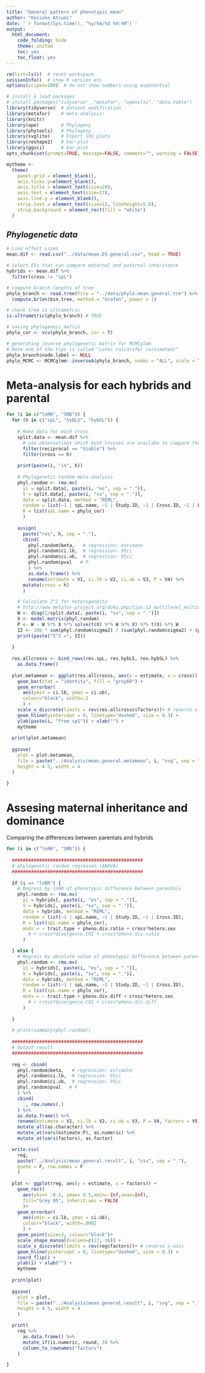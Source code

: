 ---
title: "General pattern of phenotypic mean"
author: "Keisuke Atsumi"
date: '`r format(Sys.time(), "%y/%m/%d %H:%M")`'
output:
  html_document:
    code_folding: hide
    theme: united
    toc: yes
    toc_float: yes
---

```{r setup, include=FALSE}

rm(list=ls())  # reset workspace
sessionInfo()  # show R version etc
options(scipen=100)  # do not show numbers using exponential

# install & load packages
# install.packages("tidyverse" ,"metafor", "openxlsx", "data.table")
library(tidyverse)  # dataset modification
library(metafor)    # meta-analysis!
library(knitr)
library(ape)        # Phylogeny
library(phytools)   # Phylogeny
library(svglite)    # Export SVG plots
library(reshape2)   # bar-plot
library(ggsci)      # bar-plot
opts_chunk$set(prompt=TRUE, message=FALSE, comment="", warning = FALSE)

mytheme <- 
  theme(
    panel.grid = element_blank(),
    axis.ticks.y=element_blank(),
    axis.title = element_text(size=20),
    axis.text = element_text(size=17),
    axis.line.y = element_blank(),
    strip.text = element_text(size=12, lineheight=5.0),
    strip.background = element_rect(fill = "white")
  )

```

## *Phylogenetic data*    

```{r load data}

# Load effect sizes
mean.dif <- read.csv("../data/mean.ES.general.csv", head = TRUE)

# Select ESs that can compare maternal and paternal inheritance
hybrids <- mean.dif %>%
  filter(cross != "spL")

# compute branch lengths of tree
phylo_branch <- read.tree(file = "../data/phylo.mean.general.tre") %>%
  compute.brlen(bin.tree, method = "Grafen", power = 1)

# check tree is ultrametric
is.ultrametric(phylo_branch) # TRUE

# saving phylogeneic matrix
phylo_cor <- vcv(phylo_branch, cor = T)

# generating inverse phylogenetic matrix for MCMCglmm
# Note one of the tips is called "Lates calcarifer (estimated)"
phylo_branch$node.label <- NULL
phylo_MCMC <- MCMCglmm::inverseA(phylo_branch, nodes = "ALL", scale = TRUE)$Ainv

```

# Meta-analysis for each hybrids and parental

```{r meta-analysis for each}

for (i in c("lnRR", "SMD")) {
  for (h in c("spL", "hybLS", "hybSL")) {
    
    # Make data for each cross
    split.data <- mean.dif %>%
      # use observations which both crosses are availabe to compare the heterogeneity of both crosses
      filter(reciprocal == "Viable") %>%
      filter(cross == h)
    
    print(paste(i, "in", h))
    
    # Phylogenetic random meta-analysis
    phyl.random <- rma.mv(
      yi = split.data[, paste(i, "es", sep = ".")], 
      V = split.data[, paste(i, "sv", sep = ".")], 
      data = split.data, method = "REML",
      random = list(~1 | spL.name, ~1 | Study.ID, ~1 | Cross.ID, ~1 | ES.ID),
      R = list(spL.name = phylo_cor)
      )
    
    assign(
      paste("res", h, sep = "."), 
      cbind(
        phyl.random$beta,   # regression: estimate
        phyl.random$ci.lb,  # regression: 95ci 
        phyl.random$ci.ub,  # regression: 95ci
        phyl.random$pval   # P
        ) %>%
        as.data.frame() %>%
        rename(estimate = V1, ci.lb = V2, ci.ub = V3, P = V4) %>%
      mutate(cross = h)
      )

    # Calculate I^2 for heterogeneity
    # http://www.metafor-project.org/doku.php/tips:i2_multilevel_multivariate
    W <- diag(1/split.data[, paste(i, "sv", sep = ".")])
    X <- model.matrix(phyl.random)
    P <- W - W %*% X %*% solve(t(X) %*% W %*% X) %*% t(X) %*% W
    I2 <- 100 * sum(phyl.random$sigma2) / (sum(phyl.random$sigma2) + (phyl.random$k-phyl.random$p)/sum(diag(P)))
    print(paste("I^2 =", I2))
    
  }
  
  res.allcrosss <- bind_rows(res.spL, res.hybLS, res.hybSL) %>%
    as.data.frame()
  
  plot.metamean <- ggplot(res.allcrosss, aes(y = estimate, x = cross)) +
    geom_bar(stat = "identity", fill = "grey60") +
    geom_errorbar(
      aes(ymin = ci.lb, ymax = ci.ub), 
      colour="black", width=.1
      ) +
    scale_x_discrete(limits = rev(res.allcrosss$factors))+ # reverse x-axis
    geom_hline(yintercept = 0, linetype="dashed", size = 0.3) +
    ylab(paste(i, "from spS")) + xlab("") +
    mytheme
  
  print(plot.metamean)
  
  ggsave(
    plot = plot.metamean, 
    file = paste("../Analysis/mean.general.metamean", i, "svg", sep = "."), 
    height = 4.5, width = 4
  )

}


```


# Assesing maternal inheritance and dominance
Comparing the differences between parentals and hybrids

```{r maternal vs paternal}


for (i in c("lnRR", "SMD")) {
  
  ################################################
  # phylogenetic random regresson (ANOVA)
  ################################################
  
  if (i == "lnRR") {
    # Regress by lnRR of phenotypic difference between parentals 
    phyl.random <- rma.mv(
      yi = hybrids[, paste(i, "es", sep = ".")], 
      V = hybrids[, paste(i, "sv", sep = ".")], 
      data = hybrids, method = "REML",
      random = list(~1 | spL.name, ~1 | Study.ID, ~1 | Cross.ID),
      R = list(spL.name = phylo_cor),
      mods = ~ trait.type + pheno.div.ratio + cross*hetero.sex
        # + cross*divergence.COI + cross*pheno.div.ratio
      )

  } else {
    # Regress by absolute value of phenotypic difference between parentals 
    phyl.random <- rma.mv(
      yi = hybrids[, paste(i, "es", sep = ".")], 
      V = hybrids[, paste(i, "sv", sep = ".")], 
      data = hybrids, method = "REML",
      random = list(~1 | spL.name, ~1 | Study.ID, ~1 | Cross.ID),
      R = list(spL.name = phylo_cor),
      mods = ~ trait.type + pheno.div.diff + cross*hetero.sex
        # + cross*divergence.COI + cross*pheno.div.diff
      )
    
  }
  
  # print(summary(phyl.random))
  
  ################################################
  # Output result
  ################################################
  
  reg <- cbind(
    phyl.random$beta,   # regression: estimate
    phyl.random$ci.lb,  # regression: 95ci 
    phyl.random$ci.ub,  # regression: 95ci
    phyl.random$pval   # P
    ) %>%
    cbind(
      ., row.names(.)
    ) %>%
    as.data.frame() %>%
    rename(estimate = V1, ci.lb = V2, ci.ub = V3, P = V4, factors = V5) %>%
    mutate_all(as.character) %>%
    mutate_at(vars(estimate:P), as.numeric) %>%
    mutate_at(vars(factors), as.factor)

  write.csv(
    reg, 
    paste("../Analysis/mean.general.result", i, "csv", sep = "."),
    quote = F, row.names = F
    )
  
  plot <- ggplot(reg, aes(y = estimate, x = factors)) +
    geom_rect(
      aes(ymin= -0.5, ymax= 0.5,xmin=-Inf,xmax=Inf),
      fill="Grey 95", inherit.aes = FALSE
      )+
    geom_errorbar(
      aes(ymin = ci.lb, ymax = ci.ub), 
      colour="black", width=.0001
      ) +
    geom_point(size=3, colour="black")+
    scale_shape_manual(values=c(17, 16)) +
    scale_x_discrete(limits = rev(reg$factors))+ # reverse x-axis
    geom_hline(yintercept = 0, linetype="dashed", size = 0.3) +
    coord_flip() +
    ylab(i) + xlab("") +
    mytheme
  
  print(plot)
  
  ggsave(
    plot = plot, 
    file = paste("../Analysis/mean.general.result", i, "svg", sep = "."), 
    height = 4.5, width = 4
    )

  print(
    reg %>%
      as.data.frame() %>%
      mutate_if(is.numeric, round, 3) %>%
      column_to_rownames("factors")
    )

}

```
